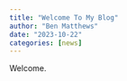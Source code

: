 ```yaml
---
title: "Welcome To My Blog"
author: "Ben Matthews"
date: "2023-10-22"
categories: [news]
---
```


Welcome.
